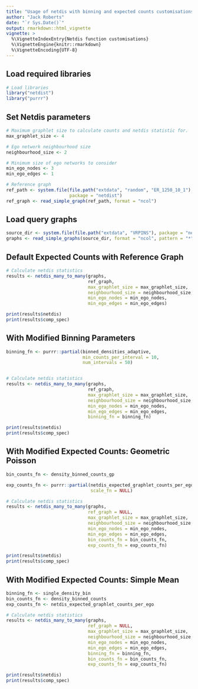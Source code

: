 ```yaml
---
title: "Usage of netdis with binning and expected counts customisations."
author: "Jack Roberts"
date: "`r Sys.Date()`"
output: rmarkdown::html_vignette
vignette: >
  %\VignetteIndexEntry{Netdis function customisations}
  %\VignetteEngine{knitr::rmarkdown}
  %\VignetteEncoding{UTF-8}
---
```


## Load required libraries
```r
# Load libraries
library("netdist")
library("purrr")
```

## Set Netdis parameters
```r
# Maximum graphlet size to calculate counts and netdis statistic for.
max_graphlet_size <- 4

# Ego network neighbourhood size
neighbourhood_size <- 2

# Minimum size of ego networks to consider
min_ego_nodes <- 3
min_ego_edges <- 1

# Reference graph
ref_path <- system.file(file.path("extdata", "random", "ER_1250_10_1"), 
                        package = "netdist")
ref_graph <- read_simple_graph(ref_path, format = "ncol")

```

## Load query graphs
```r
source_dir <- system.file(file.path("extdata", "VRPINS"), package = "netdist")
graphs <- read_simple_graphs(source_dir, format = "ncol", pattern = "*")
```

## Default Expected Counts with Reference Graph
```r

# Calculate netdis statistics
results <- netdis_many_to_many(graphs,
                               ref_graph,
                               max_graphlet_size = max_graphlet_size,
                               neighbourhood_size = neighbourhood_size,
                               min_ego_nodes = min_ego_nodes,
                               min_ego_edges = min_ego_edges)

print(results$netdis)
print(results$comp_spec)
```

## With Modified Binning Parameters
```r

binning_fn <- purrr::partial(binned_densities_adaptive,
                             min_counts_per_interval = 10,
                             num_intervals = 50)


# Calculate netdis statistics
results <- netdis_many_to_many(graphs,
                               ref_graph,
                               max_graphlet_size = max_graphlet_size,
                               neighbourhood_size = neighbourhood_size,
                               min_ego_nodes = min_ego_nodes,
                               min_ego_edges = min_ego_edges,
                               binning_fn = binning_fn)

print(results$netdis)
print(results$comp_spec)


```

## With Modified Expected Counts: Geometric Poisson
```r
bin_counts_fn <- density_binned_counts_gp

exp_counts_fn <- purrr::partial(netdis_expected_graphlet_counts_per_ego,
                                scale_fn = NULL)

# Calculate netdis statistics
results <- netdis_many_to_many(graphs,
                               ref_graph = NULL,
                               max_graphlet_size = max_graphlet_size,
                               neighbourhood_size = neighbourhood_size,
                               min_ego_nodes = min_ego_nodes,
                               min_ego_edges = min_ego_edges,
                               bin_counts_fn = bin_counts_fn,
                               exp_counts_fn = exp_counts_fn)

print(results$netdis)
print(results$comp_spec)
```

## With Modified Expected Counts: Simple Mean
```r

binning_fn <- single_density_bin
bin_counts_fn <- density_binned_counts
exp_counts_fn <- netdis_expected_graphlet_counts_per_ego

# Calculate netdis statistics
results <- netdis_many_to_many(graphs,
                               ref_graph = NULL,
                               max_graphlet_size = max_graphlet_size,
                               neighbourhood_size = neighbourhood_size,
                               min_ego_nodes = min_ego_nodes,
                               min_ego_edges = min_ego_edges,
                               binning_fn = binning_fn,
                               bin_counts_fn = bin_counts_fn,
                               exp_counts_fn = exp_counts_fn)

print(results$netdis)
print(results$comp_spec)


```